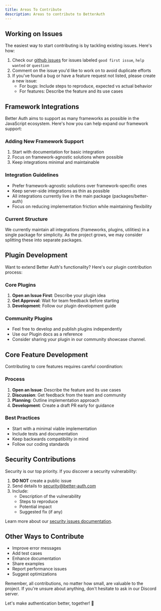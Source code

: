 ```yaml
---
title: Areas To Contribute
description: Areas to contribute to BetterAuth
---
```


## Working on Issues

The easiest way to start contributing is by tackling existing issues. Here's how:

1. Check our [github issues](https://github.com/better-auth/better-auth/issues) for issues labeled `good first issue`, `help wanted` or `question`
2. Comment on the issue you'd like to work on to avoid duplicate efforts
3. If you've found a bug or have a feature request not listed, please create a new issue:
   - For bugs: Include steps to reproduce, expected vs actual behavior
   - For features: Describe the feature and its use cases

## Framework Integrations

Better Auth aims to support as many frameworks as possible in the JavaScript ecosystem. Here's how you can help expand our framework support:

### Adding New Framework Support
1. Start with documentation for basic integration
2. Focus on framework-agnostic solutions where possible
3. Keep integrations minimal and maintainable

### Integration Guidelines
- Prefer framework-agnostic solutions over framework-specific ones
- Keep server-side integrations as thin as possible
- All integrations currently live in the main package (packages/better-auth)
- Focus on reducing implementation friction while maintaining flexibility

### Current Structure
We currently maintain all integrations (frameworks, plugins, utilities) in a single package for simplicity. As the project grows, we may consider splitting these into separate packages.

## Plugin Development

Want to extend Better Auth's functionality? Here's our plugin contribution process:

### Core Plugins
1. **Open an Issue First**: Describe your plugin idea
2. **Get Approval**: Wait for team feedback before starting
3. **Development**: Follow our <Link href="/docs/guides/your-first-plugin">plugin development guide</Link>

### Community Plugins
- Feel free to develop and publish plugins independently
- Use our <Link href="/docs/concepts/plugins">Plugin docs</Link> as a reference
- Consider sharing your plugin in our <Link href="https://discord.com/channels/1288403910284935179/1296056387968700416">community showcase channel</Link>.

## Core Feature Development

Contributing to core features requires careful coordination:

### Process
1. **Open an Issue**: Describe the feature and its use cases
2. **Discussion**: Get feedback from the team and community
3. **Planning**: Outline implementation approach
4. **Development**: Create a draft PR early for guidance

### Best Practices
- Start with a minimal viable implementation
- Include tests and documentation
- Keep backwards compatibility in mind
- Follow our coding standards

## Security Contributions

Security is our top priority. If you discover a security vulnerability:

1. **DO NOT** create a public issue
2. Send details to security@better-auth.com
3. Include:
   - Description of the vulnerability
   - Steps to reproduce
   - Potential impact
   - Suggested fix (if any)

Learn more about our [security issues documentation](https://better-auth.com/docs/contribute/security-issues).

## Other Ways to Contribute

- Improve error messages
- Add test cases
- Enhance documentation
- Share examples
- Report performance issues
- Suggest optimizations

Remember, all contributions, no matter how small, are valuable to the project. If you're unsure about anything, don't hesitate to ask in our <Link href="https://discord.gg/GYC3W7tZzb">Discord server</Link>.

Let's make authentication better, together! 🚀